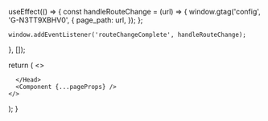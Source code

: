 
  useEffect(() => {
    const handleRouteChange = (url) => {
      window.gtag('config', 'G-N3TT9XBHV0', {
        page_path: url,
      });
    };
    
    window.addEventListener('routeChangeComplete', handleRouteChange);
  }, []);

  return (
    <>
    <Analytics/>
    <SpeedInsights />
      <Head>

      </Head>
      <Component {...pageProps} />
    </>
  );
}